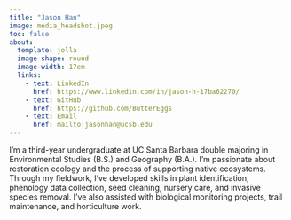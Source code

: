 ```yaml
---
title: "Jason Han"
image: media_headshot.jpeg
toc: false
about: 
  template: jolla
  image-shape: round
  image-width: 17em
  links:
    - text: LinkedIn
      href: https://www.linkedin.com/in/jason-h-17ba62270/
    - text: GitHub
      href: https://github.com/ButterEggs
    - text: Email
      href: mailto:jasonhan@ucsb.edu
---
```


I'm a third-year undergraduate at UC Santa Barbara double majoring in Environmental Studies (B.S.) and Geography (B.A.). I'm passionate about restoration ecology and the process of supporting native ecosystems. Through my fieldwork, I’ve developed skills in plant identification, phenology data collection, seed cleaning, nursery care, and invasive species removal. I’ve also assisted with biological monitoring projects, trail maintenance, and horticulture work.
